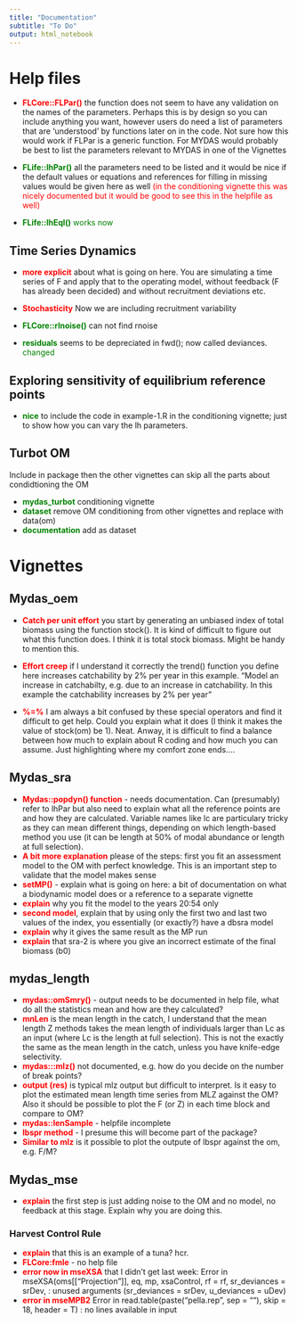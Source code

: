 ```yaml
---
title: "Documentation"
subtitle: "To Do"
output: html_notebook
---
```


# Help files

+ <span style="color:red">**FLCore::FLPar()**</span>  the function does not seem to have any validation on the names of the parameters. Perhaps this is by design so you can include anything you want, however users do need a list of parameters that are 'understood' by functions later on in the code. Not sure how this would work if FLPar is a generic function. For MYDAS would probably be best to list the parameters relevant to MYDAS in one of the Vignettes

+ <span style="color:green">**FLife::lhPar()**</span> all the parameters need to be listed and it would be nice if the default values or equations and references for filling in missing values would be given here as well <span style="color:red">(in the conditioning vignette this was nicely documented but it would be good to see this in the helpfile as well)</span>

+ <span style="color:green">**FLife::lhEql()** works now

## Time Series Dynamics 

+ <span style="color:red">**more explicit**</span> about what is going on here. You are simulating a time series of F and apply that to the operating model, without feedback (F has already been decided) and without recruitment deviations etc.

+ <span style="color:red">**Stochasticity**</span> Now we are including recruitment variability

+ <span style="color:green">**FLCore::rlnoise()**</span> can not find rnoise

+ <span style="color:green">**residuals**</span> seems to be depreciated in fwd(); now called deviances. <span style="color:green">changed</span>

## Exploring sensitivity of equilibrium reference points 

+ <span style="color:green">**nice**</span>  to include the code in example-1.R in the conditioning vignette; just to show how you can vary the lh parameters.

## Turbot OM 

Include in  package then the other vignettes can skip all the parts about condidtioning the OM

+ <span style="color:green">**mydas_turbot**</span> conditioning vignette
+ <span style="color:green">**dataset**</span> remove OM conditioning from other vignettes and replace with data(om)
+ <span style="color:green">**documentation**</span> add as dataset


# Vignettes

## Mydas_oem

+ <span style="color:red">**Catch per unit effort**</span> you start by generating an unbiased index of total biomass using the function stock(). It is kind of difficult to figure out what this function does. I think it is total stock biomass. Might be handy to mention this.


+ <span style="color:red">**Effort creep**</span> if I understand it correctly the trend() function you define here increases catchability by 2% per year in this example. "Model an increase in catchabilty, e.g. due to an increase in catchability. In this example the catchability increases by 2% per year"

+ <span style="color:red">**%=%**</span> I am always a bit confused by these special operators and find it difficult to get help. Could you explain what it does (I think it makes the value of stock(om) be 1). Neat. Anway, it is difficult to find a balance between how much to explain about R coding and how much you can assume. Just highlighting where my comfort zone ends....

## Mydas_sra

+ <span style="color:red">**Mydas::popdyn() function**</span>  - needs documentation. Can (presumably) refer to lhPar but also need to explain what all the reference points are and how they are calculated. Variable names like lc are particulary tricky as they can mean different things, depending on which length-based method you use (it can be length at 50% of modal abundance or length at full selection).
+ <span style="color:red">**A bit more explanation**</span>  please of the steps: first you fit an assessment model to the OM with perfect knowledge. This is an important step to validate that the model makes sense
+ <span style="color:red">**setMP()**</span>  - explain what is going on here: a bit of documentation on what a biodynamic model does or a reference to a separate vignette
+ <span style="color:red">**explain**</span>  why you fit the model to the years 20:54 only
+ <span style="color:red">**second model**</span>, explain that by using only the first two and last two values of the index, you essentially (or exactly?) have a dbsra model
+ <span style="color:red">**explain**</span>  why it gives the same result as the MP run
+ <span style="color:red">**explain**</span>  that sra-2 is where you give an incorrect estimate of the final biomass (b0)

## mydas_length

+ <span style="color:red">**mydas::omSmry()**</span>  - output needs to be documented in help file, what do all the statistics mean and how are they calculated?
+ <span style="color:red">**mnLen**</span>  is the mean length in the catch, I understand that the mean length Z methods takes the mean length of individuals larger than Lc as an input (where Lc is the length at full selection). This is not the exactly the same as the mean length in the catch, unless you have knife-edge selectivity.
+ <span style="color:red">**mydas:::mlz()**</span>  not documented, e.g. how do you decide on the number of break points?
+ <span style="color:red">**output (res)**</span>  is typical mlz output but difficult to interpret. Is it easy to plot the estimated mean length time series from MLZ against the OM? Also it should be possible to plot the F (or Z) in each time block and compare to OM?
+ <span style="color:red">**mydas::lenSample**</span>  - helpfile incomplete
+ <span style="color:red">**lbspr method**</span>  - I presume this will become part of the package?
+ <span style="color:red">**Similar to mlz**</span>  is it possible to plot the outpute of lbspr against the om, e.g. F/M?

## Mydas_mse
+ <span style="color:red">**explain**</span>  the first step is just adding noise to the OM and no model, no feedback at this stage. Explain why you are doing this.

### Harvest Control Rule 
+ <span style="color:red">**explain**</span>  that this is an example of a tuna? hcr. 
+ <span style="color:red">**FLCore:fmle**</span>  - no help file
+ <span style="color:red">**error now in mseXSA**</span>  that I didn't get last week:
Error in mseXSA(oms[["Projection"]], eq, mp, xsaControl, rf = rf, sr_deviances = srDev,  : 
  unused arguments (sr_deviances = srDev, u_deviances = uDev)
+ <span style="color:red">**error in mseMPB2**</span>
Error in read.table(paste("pella.rep", sep = ""), skip = 18, header = T) : no lines available in input

